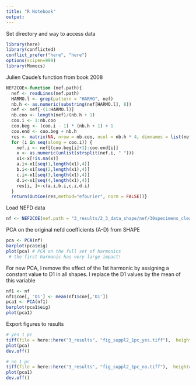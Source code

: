 ```yaml
---
title: "R Notebook"
output: 
---
```


Set directory and way to access data
```r
library(here)
library(conflicted)
conflict_prefer("here", "here")
options(scipen=999)
library(Momocs)
```

Julien Caude's function from book 2008
```r
NEF2COE<-function (nef.path){
  nef <- readLines(nef.path)
  HARMO.l <- grep(pattern = "HARMO", nef)
  nb.h <- as.numeric(substring(nef[HARMO.l], 8))
  nef <- nef[-(1:HARMO.l)]
  nb.coo <- length(nef)/(nb.h + 1)
  coo.i <- 1:nb.coo
  coo.beg <- (coo.i - 1) * (nb.h + 1) + 1
  coo.end <- coo.beg + nb.h
  res <- matrix(NA, nrow = nb.coo, ncol = nb.h * 4, dimnames = list(nef[coo.beg], paste(rep(LETTERS[1:4], each = nb.h), 1:nb.h, sep = "")))
  for (i in seq(along = coo.i)) {
    nef.i <- nef[(coo.beg[i]+1):coo.end[i]]
    x <- as.numeric(unlist(strsplit(nef.i, " ")))
    x1<-x[!is.na(x)]
    a.i<-x1[seq(1,length(x1),4)]
    b.i<-x1[seq(2,length(x1),4)]
    c.i<-x1[seq(3,length(x1),4)]
    d.i<-x1[seq(4,length(x1),4)]
    res[i, ]<-c(a.i,b.i,c.i,d.i)
  }
  return(OutCoe(res,method="efourier", norm = FALSE))}
```


Load NEFD data
```r
nf <- NEF2COE(nef.path = "3_results/2_3_data_shape/nef/30specimens_clean.nef")
```


PCA on the original nefd coefficients (A-D) from SHAPE
```r
pca <- PCA(nf)
barplot(pca$eig)
plot(pca) # PCA on the full set of harmonics
 # the first harmonic has very large impact!
```


For new PCA, I  remove the effect of the 1st harmonic by assigning a constant value to D1 in all shapes. I replace the D1 values by the mean of this variable
```r
nf1 <- nf
nf1$coe[, 'D1'] <- mean(nf1$coe[,'D1'])
pca1 <- PCA(nf1)
barplot(pca1$eig)
plot(pca1)
```

Export figures to results
```r
# yes 1 pc
tiff(file = here::here("3_results", "fig_suppl2_1pc_yes.tiff"),  height= 10, width=18, units = 'cm', res = 300, compression = "lzw", family = "sans")
plot(pca)
dev.off()

# no 1 pc
tiff(file = here::here("3_results", "fig_suppl2_1pc_no.tiff"),  height= 10, width=18, units = 'cm', res = 300, compression = "lzw", family = "sans")
plot(pca1)
dev.off()
```



